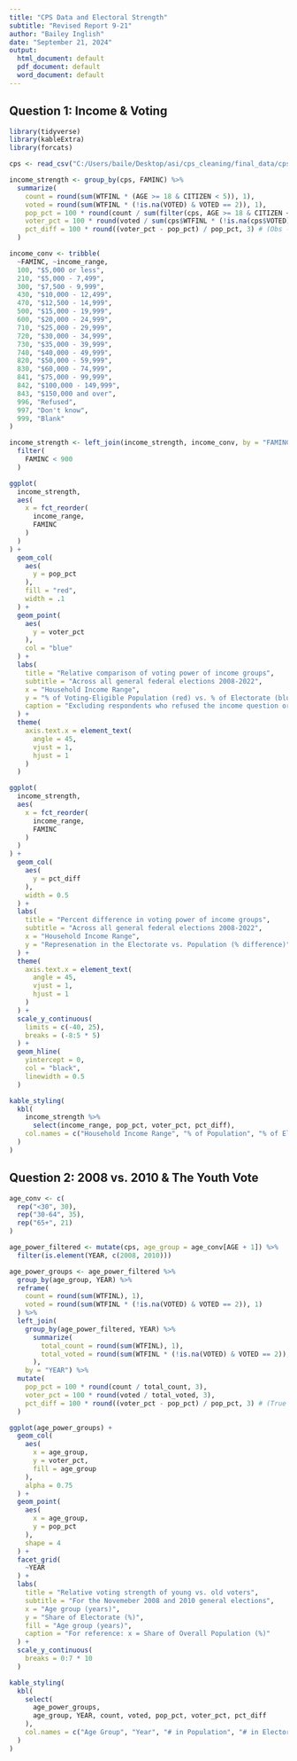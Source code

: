 ```yaml
---
title: "CPS Data and Electoral Strength"
subtitle: "Revised Report 9-21"
author: "Bailey Inglish"
date: "September 21, 2024"
output:
  html_document: default
  pdf_document: default
  word_document: default
---
```


## Question 1: Income & Voting
```r
library(tidyverse)
library(kableExtra)
library(forcats)

cps <- read_csv("C:/Users/baile/Desktop/asi/cps_cleaning/final_data/cps_clean_ipums_2008-2022.csv")

income_strength <- group_by(cps, FAMINC) %>%
  summarize(
    count = round(sum(WTFINL * (AGE >= 18 & CITIZEN < 5)), 1),
    voted = round(sum(WTFINL * (!is.na(VOTED) & VOTED == 2)), 1),
    pop_pct = 100 * round(count / sum(filter(cps, AGE >= 18 & CITIZEN < 5)$WTFINL), 3),
    voter_pct = 100 * round(voted / sum(cps$WTFINL * (!is.na(cps$VOTED) & cps$VOTED == 2)), 3),
    pct_diff = 100 * round((voter_pct - pop_pct) / pop_pct, 3) # (Obs - True) / True
  )

income_conv <- tribble(
  ~FAMINC, ~income_range,
  100, "$5,000 or less",
  210, "$5,000 - 7,499",
  300, "$7,500 - 9,999",
  430, "$10,000 - 12,499",
  470, "$12,500 - 14,999",
  500, "$15,000 - 19,999",
  600, "$20,000 - 24,999",
  710, "$25,000 - 29,999",
  720, "$30,000 - 34,999",
  730, "$35,000 - 39,999",
  740, "$40,000 - 49,999",
  820, "$50,000 - 59,999",
  830, "$60,000 - 74,999",
  841, "$75,000 - 99,999",
  842, "$100,000 - 149,999",
  843, "$150,000 and over",
  996, "Refused",
  997, "Don't know",
  999, "Blank"
)

income_strength <- left_join(income_strength, income_conv, by = "FAMINC") %>%
  filter(
    FAMINC < 900
  )

ggplot(
  income_strength,
  aes(
    x = fct_reorder(
      income_range,
      FAMINC
    )
  )
) +
  geom_col(
    aes(
      y = pop_pct
    ),
    fill = "red",
    width = .1
  ) +
  geom_point(
    aes(
      y = voter_pct
    ),
    col = "blue"
  ) +
  labs(
    title = "Relative comparison of voting power of income groups",
    subtitle = "Across all general federal elections 2008-2022",
    x = "Household Income Range",
    y = "% of Voting-Eligible Population (red) vs. % of Electorate (blue)",
    caption = "Excluding respondents who refused the income question or answered 'Don't know'."
  ) +
  theme(
    axis.text.x = element_text(
      angle = 45,
      vjust = 1,
      hjust = 1
    )
  )

ggplot(
  income_strength,
  aes(
    x = fct_reorder(
      income_range,
      FAMINC
    )
  )
) +
  geom_col(
    aes(
      y = pct_diff
    ),
    width = 0.5
  ) +
  labs(
    title = "Percent difference in voting power of income groups",
    subtitle = "Across all general federal elections 2008-2022",
    x = "Household Income Range",
    y = "Represenation in the Electorate vs. Population (% difference)"
  ) +
  theme(
    axis.text.x = element_text(
      angle = 45,
      vjust = 1,
      hjust = 1
    )
  ) +
  scale_y_continuous(
    limits = c(-40, 25),
    breaks = (-8:5 * 5)
  ) +
  geom_hline(
    yintercept = 0,
    col = "black",
    linewidth = 0.5
  )

kable_styling(
  kbl(
    income_strength %>% 
      select(income_range, pop_pct, voter_pct, pct_diff),
    col.names = c("Household Income Range", "% of Population", "% of Electorate", "(% Difference)")
  )
)
```

## Question 2: 2008 vs. 2010 & The Youth Vote

```r
age_conv <- c(
  rep("<30", 30),
  rep("30-64", 35),
  rep("65+", 21)
)

age_power_filtered <- mutate(cps, age_group = age_conv[AGE + 1]) %>%
  filter(is.element(YEAR, c(2008, 2010)))  

age_power_groups <- age_power_filtered %>%
  group_by(age_group, YEAR) %>%
  reframe(
    count = round(sum(WTFINL), 1),
    voted = round(sum(WTFINL * (!is.na(VOTED) & VOTED == 2)), 1)
  ) %>%
  left_join(
    group_by(age_power_filtered, YEAR) %>%
      summarize(
        total_count = round(sum(WTFINL), 1),
        total_voted = round(sum(WTFINL * (!is.na(VOTED) & VOTED == 2)), 1)
      ),
    by = "YEAR") %>%
  mutate(
    pop_pct = 100 * round(count / total_count, 3),
    voter_pct = 100 * round(voted / total_voted, 3),
    pct_diff = 100 * round((voter_pct - pop_pct) / pop_pct, 3) # (True - Obs) / True
  )

ggplot(age_power_groups) +
  geom_col(
    aes(
      x = age_group,
      y = voter_pct,
      fill = age_group
    ),
    alpha = 0.75
  ) +
  geom_point(
    aes(
      x = age_group,
      y = pop_pct
    ),
    shape = 4
  ) +
  facet_grid(
    ~YEAR
  ) +
  labs(
    title = "Relative voting strength of young vs. old voters",
    subtitle = "For the Novemeber 2008 and 2010 general elections",
    x = "Age group (years)",
    y = "Share of Electorate (%)",
    fill = "Age group (years)",
    caption = "For reference: x = Share of Overall Population (%)"
  ) +
  scale_y_continuous(
    breaks = 0:7 * 10
  )

kable_styling(
  kbl(
    select(
      age_power_groups,
      age_group, YEAR, count, voted, pop_pct, voter_pct, pct_diff
    ),
    col.names = c("Age Group", "Year", "# in Population", "# in Electorate", "% of Population", "% of Voters", "(% Difference)")
  )
)
```